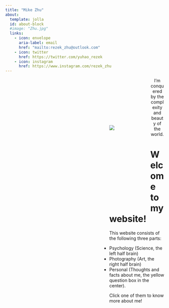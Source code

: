 ```yaml
---
title: "Mike Zhu"
about:
  template: jolla
  id: about-block
  #image: "Zhu.jpg"
  links:
    - icon: envelope
      aria-label: email
      href: "mailto:rezek_zhu@outlook.com"  
    - icon: twitter
      href: https://twitter.com/yuhao_rezek
    - icon: instagram
      href: https://www.instagram.com/rezek_zhu
---
```






```{=html}
<style>
    .left_div {
        color: #ffffff;
        background-color: transparent;
		padding:0px 0px;
		width: 330px;
		height: 400px;
    }
    
     .middle_div {
        color: #ffffff;
        background-color: transparent;
		padding:0px 0px;
		width: 130px;
		height: 400px;
    }
    
    .right_div {
        color: #000000;
        background-color: transparent;
		padding:0px 0px;
		width: 330px;
		height: 400px;
    }
</style>
<div>

    <a href="Psychology/index.qmd">
      <div class="left_div" style="float: left;vertical-align:middle"></div> 
    </a>
    
    
    <a href="Personal/index.qmd">
      <div class="middle_div" style="float: left;vertical-align:middle">
      <img src="https://cdn.discordapp.com/attachments/1145568898033389571/1146113814698410018/box.gif" style="padding: 150px 0px; vertical-align:middle">
      </div> 
    </a>
    
    
    <a href="Photography/index.qmd">      
      <div class="right_div" style="float: left;"></div>
    </a>
</div>
```





```{=html}
<style>
  body {
  background-image: url("https://cdn.discordapp.com/attachments/1145568898033389571/1145954141953335376/whole-brain3.jpg");
  
  background-repeat: no-repeat;
  background-position: top center;
  /*background-attachment: fixed;*/
}
  
</style>
```


::: {#about-block} 
<center>I'm conquered by the complexity and beauty of the world.</center>
:::

:::{.column-page}

:::


# Welcome to my website!

This website consists of the following three parts:

- Psychology (Science, the left half brain)
- Photography (Art, the right half brain) 
- Personal (Thoughts and facts about me, the yellow question box in the center).


Click one of them to know more about me!

